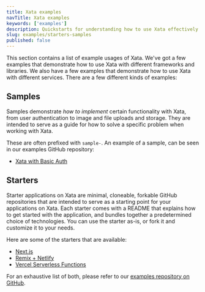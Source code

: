 ```yaml
---
title: Xata examples
navTitle: Xata examples
keywords: ['examples']
description: Quickstarts for understanding how to use Xata effectively
slug: examples/starters-samples
published: false
---
```


This section contains a list of example usages of Xata. We've got a few examples that demonstrate how to use Xata with different frameworks and libraries. We also have a few examples that demonstrate how to use Xata with different services. There are a few different kinds of examples:

## Samples

Samples demonstrate _how to implement_ certain functionality with Xata, from user authentication to image and file uploads and storage. They are intended to serve as a guide for how to solve a specific problem when working with Xata.

These are often prefixed with `sample-`. An example of a sample, can be seen in our examples GitHub repository:

- [Xata with Basic Auth](https://github.com/xataio/examples/tree/main/apps/sample-nextjs-basic-auth)

## Starters

Starter applications on Xata are minimal, cloneable, forkable GitHub repositories that are intended to serve as a starting point for your applications on Xata. Each starter comes with a README that explains how to get started with the application, and bundles together a predetermined choice of technologies. You can use the starter as-is, or fork it and customize it to your needs.

Here are some of the starters that are available:

- [Next.js](https://github.com/vercel/next.js/tree/canary/examples/with-xata)
- [Remix + Netlify](https://github.com/xataio/examples/tree/main/apps/starter-remix-netlify)
- [Vercel Serverless Functions](https://github.com/xataio/examples/tree/main/apps/starter-vercel-serverless-functions)

For an exhaustive list of both, please refer to our [examples repository on GitHub](https://github.com/xataio/examples/tree/main/apps).
